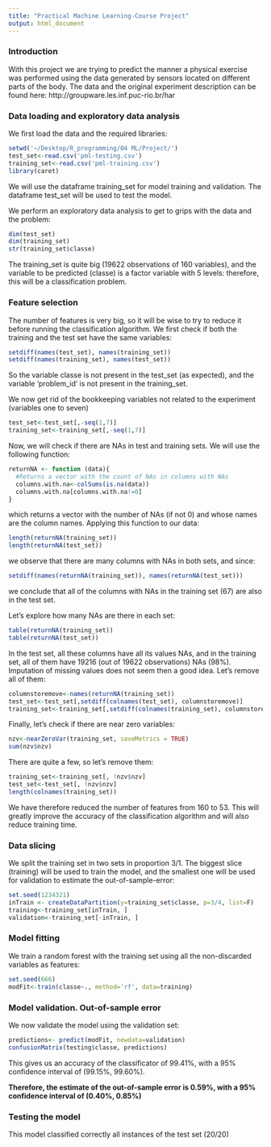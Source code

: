 ```yaml
---
title: "Practical Machine Learning-Course Project"
output: html_document
---
```


### Introduction

With this project we are trying to predict the manner a physical exercise was performed using the data generated by sensors located on different parts of the body. The data and the original experiment description can be found here:  http://groupware.les.inf.puc-rio.br/har

### Data loading and exploratory data analysis

We first load the data and the required libraries:

```r
setwd('~/Desktop/R_programming/04 ML/Project/')
test_set<-read.csv('pml-testing.csv')
training_set<-read.csv('pml-training.csv')
library(caret)
```

We will use the dataframe training\_set for model training and validation. The dataframe test\_set will be used to test the model.

We perform an exploratory data analysis to get to grips with the data and the problem:

```r
dim(test_set)
dim(training_set)
str(training_set$classe)
```

The training\_set is quite big (19622 observations of 160 variables), and the variable to be predicted (classe) is a factor variable with 5 levels: therefore, this will be a classification problem.

### Feature selection

The number of features is very big, so it will be wise to try to reduce it before running the classification algorithm. We first check if both the training and the test set have the same variables:

```r
setdiff(names(test_set), names(training_set))
setdiff(names(training_set), names(test_set))
```

So the variable classe is not present in the test\_set (as expected), and the variable 'problem\_id' is not present in the training\_set.

We now get rid of the bookkeeping variables not related to the experiment (variables one to seven)

```r
test_set<-test_set[,-seq(1,7)]
training_set<-training_set[,-seq(1,7)]
```

Now, we will check if there are NAs in test and training sets. We will use the following function:

```r
returnNA <- function (data){
  #Returns a vector with the count of NAs in columns with NAs
  columns.with.na<-colSums(is.na(data))
  columns.with.na[columns.with.na!=0]
}
```

which returns a vector with the number of NAs (if not 0) and whose names are the column names. Applying this function to our data:


```r
length(returnNA(training_set)) 
length(returnNA(test_set)) 
```
we observe that there are many columns with NAs in both sets, and since:
```r
setdiff(names(returnNA(training_set)), names(returnNA(test_set)))
```

we conclude that all of the columns with NAs in the training set (67) are also in the test set. 

Let's explore how many NAs are there in each set:

```r
table(returnNA(training_set))
table(returnNA(test_set))
```

In the test set, all these columns have all its values NAs, and in the training set, all of them have 19216 (out of 19622 observations) NAs (98%). Imputation of missing values does not seem then a good idea. Let's remove all of them:

```r
columnstoremove<-names(returnNA(training_set))
test_set<-test_set[,setdiff(colnames(test_set), columnstoremove)]
training_set<-training_set[,setdiff(colnames(training_set), columnstoremove)]
```

Finally, let's check if there are near zero variables:

```r
nzv<-nearZeroVar(training_set, saveMetrics = TRUE)
sum(nzv$nzv)
```

There are quite a few, so let's remove them:

```r
training_set<-training_set[, !nzv$nzv]
test_set<-test_set[, !nzv$nzv]
length(colnames(training_set))
```

We have therefore reduced the number of features from 160 to 53. This will greatly improve the accuracy of the classification algorithm and will also reduce training time.

### Data slicing

We split the training set in two sets in proportion 3/1. The biggest slice (training) will be used to train the model, and the smallest one will be used for validation to estimate the out-of-sample-error:

```r
set.seed(1234321)
inTrain <- createDataPartition(y=training_set$classe, p=3/4, list=F)
training<-training_set[inTrain, ]
validation<-training_set[-inTrain, ]
````

### Model fitting

We train a random forest with the training set using all the non-discarded variables as features:

```r
set.seed(666)
modFit<-train(classe~., method='rf', data=training)
```


### Model validation. Out-of-sample error


We now validate the model using the validation set:

```r
predictions<- predict(modFit, newdata=validation)
confusionMatrix(testing$classe, predictions)
```

This gives us an accuracy of the classificator of 99.41%, with a 95% confidence interval of (99.15%, 99.60%). 

**Therefore, the estimate of the out-of-sample error is 0.59%,  with a 95% confidence interval of (0.40%, 0.85%)**

### Testing the model

This model classified correctly all instances of the test set (20/20)



